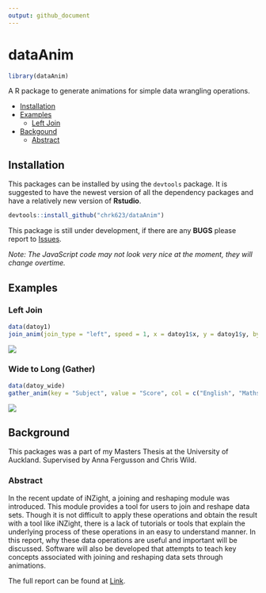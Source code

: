 ```yaml
---
output: github_document
---
```


# dataAnim

```r
library(dataAnim)
```

A R package to generate animations for simple data wrangling operations.

- [Installation](#installation)
- [Examples](#examples)
  - [Left Join](#left-join)
- [Backgound](#background)
  - [Abstract](#abstract)

## Installation

This packages can be installed by using the `devtools` package. It is suggested to have the newest version of all the dependency packages and have a relatively new version of **Rstudio**.
```r
devtools::install_github("chrk623/dataAnim")
```

This package is still under development, if there are any **BUGS** please report to [Issues](https://github.com/chrk623/dataAnim/issues). 

*Note: The JavaScript code may not look very nice at the moment, they will change overtime.*

## Examples

### Left Join
```r
data(datoy1)
join_anim(join_type = "left", speed = 1, x = datoy1$x, y = datoy1$y, by = "Name", show_msg = T)
```

![](https://i.imgur.com/cklokwF.gif)


### Wide to Long (Gather)

```r
data(datoy_wide)
gather_anim(key = "Subject", value = "Score", col = c("English", "Maths"), data = datoy_wide)
```

![](https://i.imgur.com/27xwqjk.gif)

## Background
This packages was a part of my Masters Thesis at the University of Auckland. Supervised by Anna Fergusson and Chris Wild.

### Abstract
In the recent update of iNZight, a joining and reshaping module was introduced. This module provides a tool for users to join and reshape data sets. Though it is not difficult to apply these operations and obtain the result with a tool like iNZight, there is a lack of tutorials or tools that explain the underlying process of these operations in an easy to understand manner. In this report, why these data operations are useful and important will be discussed. Software will also be developed that attempts to teach key concepts associated with joining and reshaping data sets through animations.


The full report can be found at [Link](https://github.com/chrk623/Thesis_2018-2019/blob/master/Masters_Thesis.pdf).

